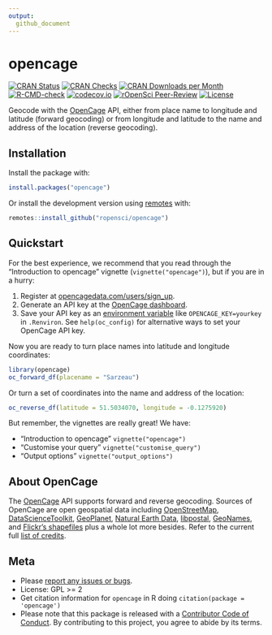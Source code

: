 ```yaml
---
output:
  github_document
---
```

<!-- README.md is generated from README.Rmd. Please edit that file -->
# opencage

<!-- badges: start -->

[![CRAN Status](https://www.r-pkg.org/badges/version/opencage)](https://cran.r-project.org/package=opencage)
[![CRAN Checks](https://cranchecks.info/badges/worst/opencage)](https://cran.r-project.org/web/checks/check_results_opencage.html)
[![CRAN Downloads per Month](https://cranlogs.r-pkg.org/badges/opencage)](https://cran.r-project.org/package=opencage)
[![R-CMD-check](https://github.com/ropensci/opencage/workflows/R-CMD-check/badge.svg)](https://github.com/ropensci/opencage/actions?query=workflow%3AR-CMD-check)
[![codecov.io](https://codecov.io/github/ropensci/opencage/coverage.svg?branch=master)](https://codecov.io/github/ropensci/opencage?branch=master)
[![rOpenSci Peer-Review](https://badges.ropensci.org/36_status.svg)](https://github.com/ropensci/software-review/issues/36)
[![License](https://img.shields.io/cran/l/opencage)](https://opensource.org/licenses/gpl-license)

<!-- badges: end -->

Geocode with the [OpenCage](https://opencagedata.com/) API, either from place name to longitude and latitude (forward geocoding) or from longitude and latitude to the name and address of the location (reverse geocoding). 

## Installation

Install the package with:

```r
install.packages("opencage")
```

Or install the development version using [remotes](https://remotes.r-lib.org/) with:

```r
remotes::install_github("ropensci/opencage")

```

## Quickstart

For the best experience, we recommend that you read through the "Introduction to opencage" vignette (`vignette("opencage")`), but if you are in a hurry:

1. Register at [opencagedata.com/users/sign_up](https://opencagedata.com/users/sign_up).
2. Generate an API key at the [OpenCage dashboard](https://opencagedata.com/dashboard#api-keys).
3. Save your API key as an [environment variable](https://rstats.wtf/r-startup.html#renviron) like `OPENCAGE_KEY=yourkey` in `.Renviron`. 
See `help(oc_config)` for alternative ways to set your OpenCage API key.

Now you are ready to turn place names into latitude and longitude coordinates:

```r
library(opencage)
oc_forward_df(placename = "Sarzeau")
```

Or turn a set of coordinates into the name and address of the location:

```r
oc_reverse_df(latitude = 51.5034070, longitude = -0.1275920)
```

But remember, the vignettes are really great! We have:

- "Introduction to opencage" `vignette("opencage")`
- "Customise your query" `vignette("customise_query")`
- "Output options" `vignette("output_options")`

## About OpenCage

The [OpenCage](https://opencagedata.com/) API supports forward and reverse geocoding. 
Sources of OpenCage are open geospatial data including 
[OpenStreetMap](https://www.openstreetmap.org/), 
[DataScienceToolkit](https://github.com/petewarden/dstk), 
[GeoPlanet](https://en.wikipedia.org/wiki/GeoPlanet), 
[Natural Earth Data](https://www.naturalearthdata.com/), 
[libpostal](https://github.com/openvenues/libpostal), 
[GeoNames](https://www.geonames.org/), and 
[Flickr's shapefiles](https://code.flickr.net/2009/05/21/flickr-shapefiles-public-dataset-10/) plus a whole lot more besides. 
Refer to the current full [list of credits](https://opencagedata.com/credits).

## Meta

* Please [report any issues or bugs](https://github.com/ropensci/opencage/issues).
* License: GPL >= 2
* Get citation information for `opencage` in R doing `citation(package = 'opencage')`
* Please note that this package is released with a [Contributor Code of Conduct](https://ropensci.org/code-of-conduct/). By contributing to this project, you agree to abide by its terms.
